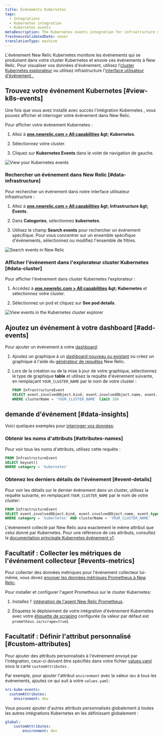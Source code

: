 ```yaml
---
title: Événements Kubernetes
tags:
  - Integrations
  - Kubernetes integration
  - Kubernetes events
metaDescription: The Kubernetes events integration for infrastructure monitoring watches for events happening in Kubernetes clusters and sends them to New Relic.
freshnessValidatedDate: never
translationType: machine
---
```


L&apos;événement New Relic Kubernetes monitore les événements qui se produisent dans votre cluster Kubernetes et envoie ces événements à New Relic. Pour visualiser vos données d&apos;événement, utilisez l&apos;[cluster Kubernetes explorateur](/docs/integrations/kubernetes-integration/cluster-explorer/kubernetes-cluster-explorer) ou utilisez infrastructure l&apos;[interface utilisateur d&apos;événement .](/docs/infrastructure/new-relic-infrastructure/infrastructure-ui-pages/infrastructure-events-page-live-feed-every-config-change)

## Trouvez votre événement Kubernetes [#view-k8s-events]

Une fois que vous avez installé avec succès l&apos;intégration Kubernetes , vous pouvez afficher et interroger votre événement dans New Relic.

Pour afficher votre événement Kubernetes :

1. Allez à <DNT>**[one.newrelic.com &gt; All capabilities](https://one.newrelic.com/all-capabilities) &amp;gt; Kubernetes**</DNT>.

2. Sélectionnez votre cluster.

3. Cliquez sur <DNT>**Kubernetes Events**</DNT> dans le volet de navigation de gauche.

<img title="View your Kubernetes events" alt="View your Kubernetes events" src="/images/kubernetes_screenshot-crop_view-events.webp" />

### Rechercher un événement dans New Relic [#data-infrastructure]

Pour rechercher un événement dans notre interface utilisateur infrastructure :

1. Allez à <DNT>**[one.newrelic.com &gt; All capabilities](https://one.newrelic.com/all-capabilities) &amp;gt; Infrastructure &amp;gt; Events**</DNT>.

2. Dans <DNT>**Categories**</DNT>, sélectionnez <DNT>**kubernetes**</DNT>.

3. Utilisez le champ <DNT>**Search events**</DNT> pour rechercher un événement spécifique. Pour vous concentrer sur un ensemble spécifique d&apos;événements, sélectionnez ou modifiez l&apos;ensemble de filtres.

<img title="Search events in New Relic" alt="Search events in New Relic" src="/images/kubernetes_screenshot-crop_view-events-categories.webp" />

### Afficher l&apos;événement dans l&apos;explorateur cluster Kubernetes [#data-cluster]

Pour afficher l&apos;événement dans cluster Kubernetes l&apos;explorateur :

1. Accédez à <DNT>**[one.newrelic.com &gt; All capabilities](https://one.newrelic.com/all-capabilities) &amp;gt; Kubernetes**</DNT> et sélectionnez votre cluster.

2. Sélectionnez un pod et cliquez sur <DNT>**See pod details**</DNT>.

<img title="View events in the Kubernetes cluster explorer" alt="View events in the Kubernetes cluster explorer" src="/images/kubernetes_screenshot-crop_see-pod-details-link.webp" />

## Ajoutez un événement à votre dashboard [#add-events]

Pour ajouter un événement à votre [dashboard](/docs/dashboards/new-relic-one-dashboards/get-started/introduction-new-relic-one-dashboards):

1. Ajoutez un graphique à un [dashboard nouveau ou existant](/docs/query-your-data/explore-query-data/dashboards/introduction-dashboards/) ou créez un graphique à l&apos;aide du [générateur de requêtes](/docs/chart-builder/use-chart-builder/get-started/introduction-chart-builder) New Relic.

2. Lors de la création ou de la mise à jour de votre graphique, sélectionnez le type de graphique <DNT>**table**</DNT> et utilisez la requête d&apos;événement suivante, en remplaçant `YOUR_CLUSTER_NAME` par le nom de votre cluster :

   ```sql
   FROM InfrastructureEvent
   SELECT event.involvedObject.kind, event.involvedObject.name, event.reason,event.message 
   WHERE clusterName = 'YOUR_CLUSTER_NAME' limit 100
   ```

## demande d&apos;événement [#data-insights]

Voici quelques exemples pour [interroger vos données](/docs/using-new-relic/data/understand-data/query-new-relic-data):

### Obtenir les noms d&apos;attributs [#attributes-names]

Pour voir tous les noms d&apos;attributs, utilisez cette requête :

```sql
FROM InfrastructureEvent
SELECT keyset()
WHERE category = 'kubernetes'
```

### Obtenez les derniers détails de l&apos;événement [#event-details]

Pour voir les détails sur le dernier événement dans un cluster, utilisez la requête suivante, en remplaçant `YOUR_CLUSTER_NAME` par le nom de votre cluster:

```sql
FROM InfrastructureEvent
SELECT event.involvedObject.kind, event.involvedObject.name, event.type, event.message, event.reason
WHERE category = 'kubernetes' AND clusterName = 'YOUR_CLUSTER_NAME'
```

L&apos;événement collecté par New Relic aura exactement le même attribut que celui donné par Kubernetes. Pour une référence de ces attributs, consultez la [documentation principale Kubernetes événement v1](https://kubernetes.io/docs/reference/generated/kubernetes-api/v1.19/#event-v1-core).

## Facultatif : Collecter les métriques de l&apos;événement collecteur [#events-metrics]

Pour collecter des données métriques pour l&apos;événement collecteur lui-même, vous devez [envoyer les données métriques Prometheus à New Relic](/docs/infrastructure/prometheus-integrations/get-started/send-prometheus-metric-data-new-relic/).

Pour installer et configurer l&apos;agent Prometheus sur le cluster Kubernetes:

1. Installez l&apos; [intégration de l&apos;agent New Relic Prometheus](/docs/infrastructure/prometheus-integrations/install-configure-prometheus-agent/install-prometheus-agent/).

2. Étiquetez le déploiement de votre intégration d&apos;événement Kubernetes avec votre [étiquette de scraping](/docs/infrastructure/prometheus-integrations/install-configure-prometheus-agent/setup-prometheus-agent) configurée (la valeur par défaut est `prometheus.io/scrape=true`).

## Facultatif : Définir l&apos;attribut personnalisé [#custom-attributes]

Pour ajouter des attributs personnalisés à l&apos;événement envoyé par l&apos;intégration, ceux-ci doivent être spécifiés dans votre fichier [values.yaml](https://github.com/newrelic/nri-kube-events/blob/main/charts/nri-kube-events/values.yaml) sous la carte `customAttributes` .

Par exemple, pour ajouter l&apos;attribut `environment` avec la valeur `dev` à tous les événements, ajoutez ce qui suit à votre `values.yaml`:

```yml
nri-kube-events:
  customAttributes:
    environment: dev
```

Vous pouvez ajouter d&apos;autres attributs personnalisés globalement à toutes les autres intégrations Kubernetes en les définissant globalement :

```yml
global:
    customAttributes:
        environment: dev
```